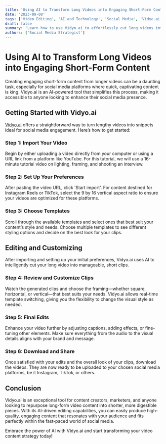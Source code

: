 ```yaml
---
title: 'Using AI to Transform Long Videos into Engaging Short-Form Content'
date: '2023-09-08'
tags: ['Video Editing', 'AI and Technology', 'Social Media', 'Vidyo.ai']
draft: false
summary: 'Learn how to use Vidyo.ai to effortlessly cut long videos into multiple short-form pieces perfect for platforms like Instagram Reels and TikTok. This guide will walk you through the process step-by-step.'
authors: ['Social Media Strategist']
---
```


# Using AI to Transform Long Videos into Engaging Short-Form Content

Creating engaging short-form content from longer videos can be a daunting task, especially for social media platforms where quick, captivating content is king. Vidyo.ai is an AI-powered tool that simplifies this process, making it accessible to anyone looking to enhance their social media presence.

## Getting Started with Vidyo.ai

[Vidyo.ai](https://vidyo.ai/) offers a straightforward way to turn lengthy videos into snippets ideal for social media engagement. Here’s how to get started:

### Step 1: Import Your Video

Begin by either uploading a video directly from your computer or using a URL link from a platform like YouTube. For this tutorial, we will use a 16-minute tutorial video on lighting, framing, and shooting an interview.

### Step 2: Set Up Your Preferences

After pasting the video URL, click 'Start import'. For content destined for Instagram Reels or TikTok, select the 9 by 16 vertical aspect ratio to ensure your videos are optimized for these platforms.

### Step 3: Choose Templates

Scroll through the available templates and select ones that best suit your content’s style and needs. Choose multiple templates to see different styling options and decide on the best look for your clips.

## Editing and Customizing

After importing and setting up your initial preferences, Vidyo.ai uses AI to intelligently cut your long video into manageable, short clips.

### Step 4: Review and Customize Clips

Watch the generated clips and choose the framing—whether square, horizontal, or vertical—that best suits your needs. Vidyo.ai allows real-time template switching, giving you the flexibility to change the visual style as needed.

### Step 5: Final Edits

Enhance your video further by adjusting captions, adding effects, or fine-tuning other elements. Make sure everything from the audio to the visual details aligns with your brand and message.

### Step 6: Download and Share

Once satisfied with your edits and the overall look of your clips, download the videos. They are now ready to be uploaded to your chosen social media platforms, be it Instagram, TikTok, or others.

## Conclusion

Vidyo.ai is an exceptional tool for content creators, marketers, and anyone looking to repurpose long-form video content into shorter, more digestible pieces. With its AI-driven editing capabilities, you can easily produce high-quality, engaging content that resonates with your audience and fits perfectly within the fast-paced world of social media.

Embrace the power of AI with Vidyo.ai and start transforming your video content strategy today!

